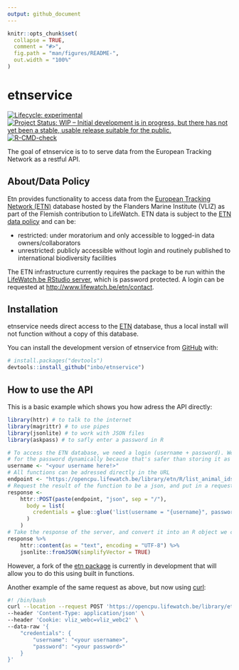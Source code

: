 ```yaml
---
output: github_document
---
```


<!-- README.md is generated from README.Rmd. Please edit that file -->

```r
knitr::opts_chunk$set(
  collapse = TRUE,
  comment = "#>",
  fig.path = "man/figures/README-",
  out.width = "100%"
)
```

# etnservice

<!-- badges: start -->
[![Lifecycle: experimental](https://img.shields.io/badge/lifecycle-experimental-orange.svg)](https://lifecycle.r-lib.org/articles/stages.html#experimental)
[![Project Status: WIP – Initial development is in progress, but there has not yet been a stable, usable release suitable for the public.](https://www.repostatus.org/badges/latest/wip.svg)](https://www.repostatus.org/#wip)
[![R-CMD-check](https://github.com/inbo/etnservice/actions/workflows/R-CMD-check-lite.yaml/badge.svg)](https://github.com/inbo/etnservice/actions/workflows/R-CMD-check-lite.yaml)
<!-- badges: end -->

The goal of etnservice is to to serve data from the European Tracking Network as a restful API.

## About/Data Policy

Etn provides functionality to access data from the [European Tracking
Network (ETN)](http://www.lifewatch.be/etn/) database hosted by the
Flanders Marine Institute (VLIZ) as part of the Flemish contribution to
LifeWatch. ETN data is subject to the [ETN data
policy](http://www.lifewatch.be/etn/assets/docs/ETN-DataPolicy.pdf) and
can be:

  - restricted: under moratorium and only accessible to logged-in data
    owners/collaborators
  - unrestricted: publicly accessible without login and routinely
    published to international biodiversity facilities

The ETN infrastructure currently requires the package to be run within
the [LifeWatch.be RStudio server](http://rstudio.lifewatch.be/), which
is password protected. A login can be requested at
<http://www.lifewatch.be/etn/contact>.

## Installation

etnservice needs direct access to the [ETN](https://lifewatch.be/etn/) database, thus a local install will not function without a copy of this database.

You can install the development version of etnservice from [GitHub](https://github.com/) with:

``` r
# install.packages("devtools")
devtools::install_github("inbo/etnservice")
```

## How to use the API

This is a basic example which shows you how adress the API directly:

```r
library(httr) # to talk to the internet
library(magrittr) # to use pipes
library(jsonlite) # to work with JSON files
library(askpass) # to safly enter a password in R

# To access the ETN database, we need a login (username + password). We'll ask
# for the password dynamically because that's safer than storing it as an object
username <- "<your username here!>"
# All functions can be adressed directly in the URL
endpoint <- "https://opencpu.lifewatch.be/library/etn/R/list_animal_ids"
# Request the result of the function to be a json, and put in a request
response <-
    httr::POST(paste(endpoint, "json", sep = "/"),
      body = list(
        credentials = glue::glue('list(username = "{username}", password = "{askpass::askpass()}")')
      )
    )
# Take the response of the server, and convert it into an R object we can use
response %>%
    httr::content(as = "text", encoding = "UTF-8") %>%
    jsonlite::fromJSON(simplifyVector = TRUE)

```

However, a fork of the [etn package](https://github.com/inbo/etn) is currently in development that will allow you to do this using built in functions. 

Another example of the same request as above, but now using [curl](https://curl.se/):
```bash
#! /bin/bash
curl --location --request POST 'https://opencpu.lifewatch.be/library/etnservice/R/list_animal_ids/json' \
--header 'Content-Type: application/json' \
--header 'Cookie: vliz_webc=vliz_webc2' \
--data-raw '{
    "credentials": {
        "username": "<your username>",
        "password": "<your password>"
    }
}'
```

